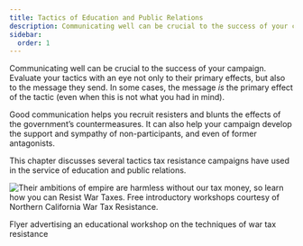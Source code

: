 ```yaml
---
title: Tactics of Education and Public Relations
description: Communicating well can be crucial to the success of your campaign.
sidebar:
  order: 1
---
```

Communicating well can be crucial to the success of your campaign.
Evaluate your tactics with an eye not only to their primary effects, but also to the message they send.
In some cases, the message <em>is</em> the primary effect of the tactic (even when this is not what you had in mind).

Good communication helps you recruit resisters and blunts the effects of the government’s countermeasures.
It can also help your campaign develop the support and sympathy of non-participants, and even of former antagonists.

This chapter discusses several tactics tax resistance campaigns have used in the service of education and public relations.

![Their ambitions of empire are harmless without our tax money, so learn how you can Resist War Taxes. Free introductory workshops courtesy of Northern California War Tax Resistance.](../../../assets/resist-war-taxes-workshop.png)
<figcaption>Flyer advertising an educational workshop on the techniques of war tax resistance</figcaption>
